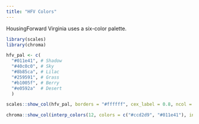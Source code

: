 ```yaml
---
title: "HFV Colors"
---
```


HousingForward Virginia uses a six-color palette.

```r

library(scales)
library(chroma)

hfv_pal <- c(
  "#011e41", # Shadow
  "#40c0c0", # Sky
  "#8b85ca", # Lilac
  "#259591", # Grass
  "#b1005f", # Berry
  "#e0592a"  # Desert
  )

scales::show_col(hfv_pal, borders = "#ffffff", cex_label = 0.8, ncol = 3)

```

```r


chroma::show_col(interp_colors(12, colors = c("#ccd2d9", "#011e41"), interp = "bezier"))


```


